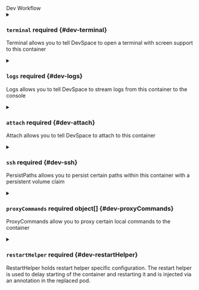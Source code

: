 

<div className="group" data-group="devworkflow">
<div className="group-name">Dev Workflow</div>


<details className="config-field" data-expandable="true">
<summary>

### `terminal` <span className="config-field-required" data-required="false">required</span> <span className="config-field-type"></span> <span className="config-field-default"></span> <span className="config-field-enum"></span> {#dev-terminal}

Terminal allows you to tell DevSpace to open a terminal with screen support to this container

</summary>

<PartialTerminalreference />


</details>

<details className="config-field" data-expandable="true">
<summary>

### `logs` <span className="config-field-required" data-required="false">required</span> <span className="config-field-type"></span> <span className="config-field-default"></span> <span className="config-field-enum"></span> {#dev-logs}

Logs allows you to tell DevSpace to stream logs from this container to the console

</summary>

<PartialLogsreference />


</details>

<details className="config-field" data-expandable="true">
<summary>

### `attach` <span className="config-field-required" data-required="false">required</span> <span className="config-field-type"></span> <span className="config-field-default"></span> <span className="config-field-enum"></span> {#dev-attach}

Attach allows you to tell DevSpace to attach to this container

</summary>

<PartialAttachreference />


</details>

<details className="config-field" data-expandable="true">
<summary>

### `ssh` <span className="config-field-required" data-required="false">required</span> <span className="config-field-type"></span> <span className="config-field-default"></span> <span className="config-field-enum"></span> {#dev-ssh}

PersistPaths allows you to persist certain paths within this container with a persistent volume claim

</summary>

<PartialSshreference />


</details>

<details className="config-field" data-expandable="true">
<summary>

### `proxyCommands` <span className="config-field-required" data-required="false">required</span> <span className="config-field-type">object[]</span> <span className="config-field-default"></span> <span className="config-field-enum"></span> {#dev-proxyCommands}

ProxyCommands allow you to proxy certain local commands to the container

</summary>

<PartialProxyCommandsreference />


</details>

<details className="config-field" data-expandable="true">
<summary>

### `restartHelper` <span className="config-field-required" data-required="false">required</span> <span className="config-field-type"></span> <span className="config-field-default"></span> <span className="config-field-enum"></span> {#dev-restartHelper}

RestartHelper holds restart helper specific configuration. The restart helper is used to delay starting of
the container and restarting it and is injected via an annotation in the replaced pod.

</summary>

<PartialRestartHelperreference />


</details>

</div>